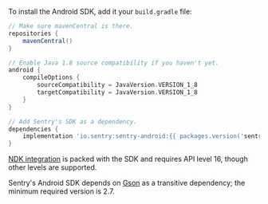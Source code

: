 To install the Android SDK, add it your `build.gradle` file:

```groovy {filename:"build.gradle"}
// Make sure mavenCentral is there.
repositories {
    mavenCentral()
}

// Enable Java 1.8 source compatibility if you haven't yet.
android {
    compileOptions {
        sourceCompatibility = JavaVersion.VERSION_1_8
        targetCompatibility = JavaVersion.VERSION_1_8
    }
}

// Add Sentry's SDK as a dependency.
dependencies {
    implementation 'io.sentry:sentry-android:{{ packages.version('sentry.java.android', '4.2.0') }}'
}
```

<Note>

[NDK integration](/platforms/android/using-ndk/) is packed with the SDK and requires API level 16, though other levels are supported.

</Note>

<Note>

Sentry's Android SDK depends on [Gson](https://github.com/google/gson) as a transitive dependency; the minimum required version is 2.7.

</Note>
